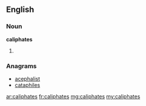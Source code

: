 ==English==

===Noun===
'''caliphates'''

# {{plural of|caliphate}}

===Anagrams===
* [[acephalist#English|acephalist]]
* [[cataphiles#English|cataphiles]]

[[ar:caliphates]]
[[fr:caliphates]]
[[mg:caliphates]]
[[my:caliphates]]